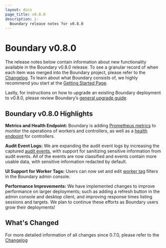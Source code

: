 ```yaml
---
layout: docs
page_title: v0.8.0
description: |-
  Boundary release notes for v0.8.0
---
```


# Boundary v0.8.0

The release notes below contain information about new functionality available in the Boundary v0.8.0 release.
To see a granular record of when each item was merged into the Boundary project, please refer to the [Changelog](https://github.com/hashicorp/boundary/blob/main/CHANGELOG.md).
To learn about what Boundary consists of, we highly recommend you start at the [Getting Started Page](/boundary/docs/getting-started).

Lastly, for instructions on how to upgrade an existing Boundary deployment to v0.8.0, please review Boundary’s [general upgrade guide](/boundary/tutorials/oss-configuration/upgrade-version).

## Boundary v0.8.0 Highlights

**Metrics and Health Endpoint:** Boundary is adding [Prometheus metrics](/boundary/docs/oss/operations/metrics) to monitor the operations of workers and controllers,
as well as a [health endpoint](/boundary/docs/oss/operations/health) for controllers.

**Audit Event Logs:** We are expanding the audit event logs by increasing the captured [audit events](/boundary/docs/configuration/events/overview),
with support for sanitizing sensitive information from audit events. All of the events are now classified and events contain more usable data, with sensitive information redacted by default.

**UI Support for Worker Tags:** Users can now set and edit [worker tag](/boundary/docs/concepts/filtering/worker-tags) filters in the Boundary admin console.

**Performance Improvements:** We have implemented changes to improve performance on larger deployments; such as adding a refresh button in the admin console and desktop client,
and improving response times listing sessions and targets. We plan to continue these efforts as Boundary users grow their deployments!


## What's Changed

For more detailed information of all changes since 0.7.0, please refer to the [Changelog](https://github.com/hashicorp/boundary/blob/main/CHANGELOG.md)
